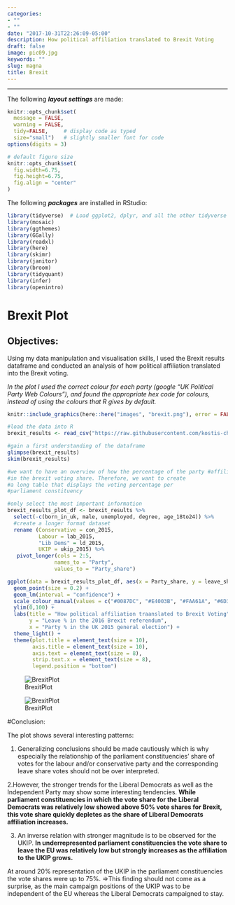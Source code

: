 ```yaml
---
categories:
- ""
- ""
date: "2017-10-31T22:26:09-05:00"
description: How political affiliation translated to Brexit Voting
draft: false
image: pic09.jpg
keywords: ""
slug: magna
title: Brexit
---
```

---

The following ***layout settings*** are made:


```r
knitr::opts_chunk$set(
  message = FALSE, 
  warning = FALSE, 
  tidy=FALSE,     # display code as typed
  size="small")   # slightly smaller font for code
options(digits = 3)

# default figure size
knitr::opts_chunk$set(
  fig.width=6.75, 
  fig.height=6.75,
  fig.align = "center"
)
```


The following ***packages*** are installed in RStudio:



```r
library(tidyverse)  # Load ggplot2, dplyr, and all the other tidyverse packages
library(mosaic)
library(ggthemes)
library(GGally)
library(readxl)
library(here)
library(skimr)
library(janitor)
library(broom)
library(tidyquant)
library(infer)
library(openintro)
```




# Brexit Plot

## Objectives:

Using my data manipulation and visualisation skills, I used the Brexit results dataframe and conducted an analysis of how political affiliation translated into the Brexit voting. 

*In the plot I used the correct colour for each party (google "UK Political Party Web Colours"), and found the appropriate hex code for colours, instead of using the colours that R gives by default.*



```r
knitr::include_graphics(here::here("images", "brexit.png"), error = FALSE)

#load the data into R
brexit_results <- read_csv("https://raw.githubusercontent.com/kostis-christodoulou/am01/master/data/brexit_results.csv")

#gain a first understanding of the dataframe
glimpse(brexit_results)
skim(brexit_results)

#we want to have an overview of how the percentage of the party #affilitation is related to the percentage 
#in the brexit voting share. Therefore, we want to create 
#a long table that displays the voting percentage per 
#parliament constituency

#only select the most important information
brexit_results_plot_df <- brexit_results %>% 
  select(-c(born_in_uk, male, unemployed, degree, age_18to24)) %>% 
  #create a longer format dataset
  rename (Conservative = con_2015,
          Labour = lab_2015,
          "Lib Dems" = ld_2015,
          UKIP = ukip_2015) %>% 
   pivot_longer(cols = 2:5,
               names_to = "Party",
               values_to = "Party_share")

ggplot(data = brexit_results_plot_df, aes(x = Party_share, y = leave_share, colour = Party)) +
  geom_point(size = 0.2) + 
  geom_lm(interval = "confidence") +
  scale_colour_manual(values = c("#0087DC", "#E4003B", "#FAA61A", "#6D3177"), name="") +
  ylim(0,100) +
  labs(title = "How political affiliation traanslated to Brexit Voting", 
       y = "Leave % in the 2016 Brexit referendum",
       x = "Party % in the UK 2015 general election") +
  theme_light() +
  theme(plot.title = element_text(size = 10),
        axis.title = element_text(size = 10),
        axis.text = element_text(size = 8),
        strip.text.x = element_text(size = 8),
        legend.position = "bottom")

```



![BrexitPlot](C:\Users\marta\OneDrive\Pulpit\marta-website\static\img\projects\brexit1.jpg)


![BrexitPlot](files://C:Users/marta/OneDrive/Pulpit/marta-website/static/img/rojects/brexit1.jpg)



#Conclusion: 

The plot shows several interesting patterns:

1. Generalizing conclusions should be made cautiously which is why especially the relationship of the parliament constituencies' share of votes for the labour and/or conservative party and the corresponding leave share votes should not be over interpreted. 

2.However, the stronger trends for the Liberal Democrats as well as the Independent Party may show some interesting tendencies. **While parliament constituencies in which the vote share for the Liberal Democrats was relatively low showed above 50% vote shares for Brexit, this vote share quickly depletes as the share of Liberal Democrats affiliation increases.**

3. An inverse relation with stronger magnitude is to be observed for the UKIP. **In underrepresented parliament constituencies the vote share to leave the EU was relatively low but strongly increases as the affiliation to the UKIP grows.** 

At around 20% representation of the UKIP in the parliament constituencies the vote shares were up to 75%. 
=>This finding should not come as a surprise, as the main campaign positions of the UKIP was to be independent of the EU whereas the Liberal Democrats campaigned to stay.

